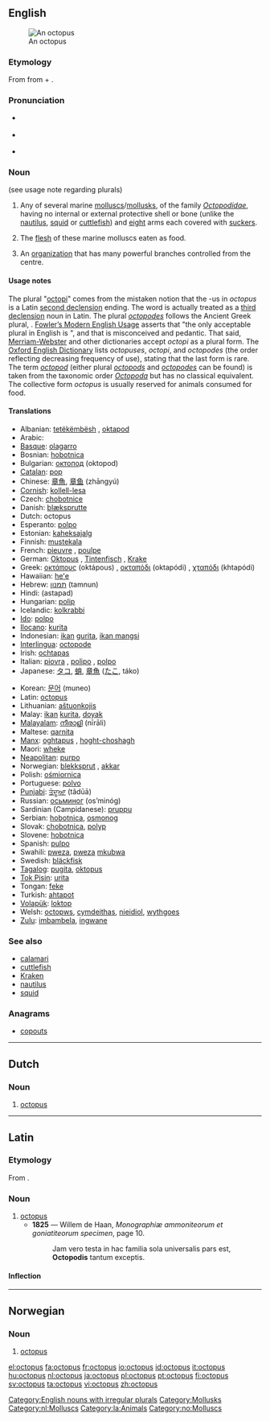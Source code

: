{{see|Octopus}}
{{wikipedia}}

==English==
[[Image:Southern Blue-ringed Octopus Pengo.jpg|thumb|An octopus]]

===Etymology===
From {{etyl|grc|en}} {{term|ὀκτώπους|tr=oktōpous|lang=grc|sc=polytonic}} from {{term|ὀκτώ||eight|tr=oktō|lang=grc|sc=polytonic}} + {{term|πούς||foot|tr=pous|lang=grc|sc=polytonic}}.

===Pronunciation===
* {{a|UK}} {{IPA|/ˈɒkt.ə.pʊs/}} {{SAMPA|/"Qkt.@.pUs/}}
* {{a|US}} {{IPA|/ˈɑːkt.ə.pʊs/}} {{SAMPA|/"A:kt.@.pUs/}}
* {{audio|en-us-octopus.ogg|Audio (US)}}

===Noun===
{{en-noun|pl=octopuses|pl2=octopi|pl3=octopodes}} (see usage note regarding plurals)

# Any of several marine [[mollusc]]s/[[mollusk]]s, of the family ''[[Octopodidae]]'', having no internal or external protective shell or bone (unlike the [[nautilus]], [[squid]] or [[cuttlefish]]) and [[eight]] arms each covered with [[sucker]]s.
# {{uncountable}} The [[flesh]] of these marine molluscs eaten as food.
# {{figurative}} An [[organization]] that has many powerful branches controlled from the centre.

====Usage notes====
The plural "[[octopi]]" comes from the mistaken notion that the -us in ''octopus'' is a Latin [[Appendix:Latin second declension|second declension]] ending.  The word is actually treated as a [[Appendix:Latin third declension|third declension]] noun in Latin.  The plural ''[[octopodes]]'' follows the Ancient Greek plural, {{term|ὀκτώποδες|tr=oktōpodes|lang=grc|sc=polytonic}}.  [[w:Fowler's Modern English Usage|Fowler’s Modern English Usage]] asserts that "the only acceptable plural in English is {{term|octopuses|lang=en}}", and that {{term|octopi|lang=en}} is misconceived and {{term|octopodes|lang=en}} pedantic.  That said, [[w:Merriam-Webster|Merriam-Webster]] and other dictionaries accept ''octopi'' as a plural form. The [[Oxford English Dictionary]] lists ''octopuses'', ''octopi'', and ''octopodes'' (the order reflecting decreasing frequency of use), stating that the last form is rare. The term ''[[octopod]]'' (either plural ''[[octopods]]'' and ''[[octopodes]]'' can be found) is taken from the taxonomic order ''[[Octopoda]]'' but has no classical equivalent. The collective form ''octopus'' is usually reserved for animals consumed for food.

====Translations====
{{trans-top|mollusc}}
* Albanian: [[tetëkëmbësh]] {{m}}, [[oktapod]] {{m}}
* Arabic: {{Arab|[[أخطبوط]]}} {{unicode|(’uxṭubūṭ)}}
* [[Basque]]: [[olagarro]]
* Bosnian: [[hobotnica]] {{f}}
* Bulgarian: [[октопод]] (oktopod)
* [[Catalan]]: [[pop#Catalan|pop]] {{m}}
* Chinese: [[章魚]], [[章鱼]] (zhāngyú)
* [[Cornish]]: [[kollell-lesa]] {{f}}
* Czech: [[chobotnice]]
* Danish: [[blæksprutte]] {{c}}
* Dutch: octopus
* Esperanto: [[polpo]]
* Estonian: [[kaheksajalg]]
* Finnish: [[mustekala]]
* French: [[pieuvre]] {{f}}, [[poulpe]] {{m}}
* German: [[Oktopus]] {{m}}, [[Tintenfisch]] {{m}}, [[Krake]] {{f}}
* Greek: [[οκτάπους]] (oktápous) {{m}}, [[οκταπόδι]] (oktapódi) {{n}}, [[χταπόδι]] (khtapódi) {{n}}
* Hawaiian: [[heʻe]]
* Hebrew: [[תמנון]] (tamnun)
* Hindi: (astapad)
* Hungarian: [[polip]]
* Icelandic: [[kolkrabbi]] {{m}}
* [[Ido]]: [[polpo]]
* [[Ilocano]]: [[kurita]]
* Indonesian: [[ikan]] [[gurita]], [[ikan mangsi]]
* [[Interlingua]]: [[octopode]]
* Irish: [[ochtapas]]
* Italian: [[piovra]] {{f}}, [[polipo]] {{m}}, [[polpo]] {{m}}
* Japanese: [[タコ]], [[蛸]], [[章魚]] ([[たこ]], táko)
{{trans-mid}}
* Korean: [[문어]] (muneo)
* Latin: [[octopus#Latin|octopus]] {{m}}
* Lithuanian: [[aštuonkojis]]
* Malay: [[ikan]] [[kurita]], [[doyak]]
* [[Malayalam]]: [[നീരാളി]] (nīrāli)
* Maltese: [[qarnita]] {{f}}
* [[Manx]]: [[oghtapus]] {{m}}, [[hoght-choshagh]] {{m}}
* Maori: [[wheke]]
* [[Neapolitan]]: [[purpo]] {{m}}
* Norwegian: [[blekksprut]] {{m}}, [[akkar]] {{m}}
* Polish: [[ośmiornica]] {{f}}
* Portuguese: [[polvo]] {{m}}
* [[Punjabi]]: [[ਤੰਦੂਆ]] (tãdūā)
* Russian: [[осьминог]] (os’minóg) {{m}}
* Sardinian (Campidanese): [[pruppu]] {{m}}
* Serbian: [[hobotnica]], [[osmonog]] {{m}}
* Slovak: [[chobotnica]], [[polyp#Slovak|polyp]]
* Slovene: [[hobotnica]] {{f}}
* Spanish: [[pulpo]] {{m}}
* Swahili: [[pweza]], [[pweza]] [[mkubwa]]
* Swedish: [[bläckfisk]]
* [[Tagalog]]: [[pugita]], [[oktopus]]
* [[Tok Pisin]]: [[urita]]
* Tongan: [[feke]]
* Turkish: [[ahtapot]]
* [[Volapük]]: [[loktop]]
* Welsh: [[octopws]], [[cymdeithas]], [[nieidiol]], [[wythgoes]]
* [[Zulu]]: [[imbambela]], [[ingwane]]
{{trans-bottom}}

===See also===
* [[calamari]]
* [[cuttlefish]]
* [[Kraken]]
* [[nautilus]]
* [[squid]]

===Anagrams===
* [[copouts]]

[[Category:English nouns with irregular plurals]]
[[Category:Mollusks]]

----

==Dutch==

===Noun===
{{infl|nl|noun}}

# [[#English|octopus]]

[[Category:nl:Molluscs]]

----

==Latin==
===Etymology===
From {{AGr.|la}} {{term|ὀκτώποδες||tr=oktōpodes|eight feet|lang=grc|sc=polytonic}}.

===Noun===
{{la-noun|octopūs|octopodis|octopodis|m|third}}

# [[#English|octopus]]
#*'''1825''' — Willem de Haan, ''Monographiæ ammoniteorum et goniatiteorum specimen'', page 10.
#*:Jam vero testa in hac familia sola universalis pars est, '''Octopodis''' tantum exceptis.

====Inflection====
{{la-decl-3rd|octopus|octopūs|octopod}}

[[Category:la:Animals]]

----

==Norwegian==

===Noun===
{{infl|no|noun}}

# [[#English|octopus]]

[[Category:no:Molluscs]]

[[el:octopus]]
[[fa:octopus]]
[[fr:octopus]]
[[io:octopus]]
[[id:octopus]]
[[it:octopus]]
[[hu:octopus]]
[[nl:octopus]]
[[ja:octopus]]
[[pl:octopus]]
[[pt:octopus]]
[[fi:octopus]]
[[sv:octopus]]
[[ta:octopus]]
[[vi:octopus]]
[[zh:octopus]]